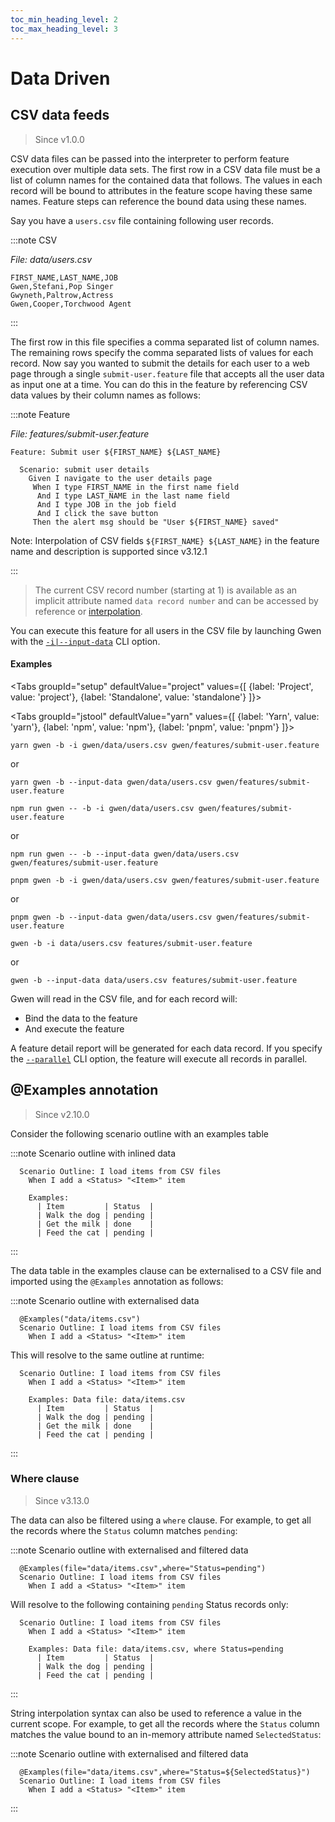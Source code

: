 ```yaml
--- 
toc_min_heading_level: 2
toc_max_heading_level: 3
---
```



# Data Driven

## CSV data feeds

> Since <Link to="https://github.com/gwen-interpreter/gwen-web/releases/tag/v1.0.0">v1.0.0</Link>

CSV data files can be passed into the interpreter to perform feature execution over multiple data sets. The first row in a CSV data file must be a list of column names for the contained data that follows. The values in each record will be bound to attributes in the feature scope having these same names. Feature steps can reference the bound data using these names.

Say you have a `users.csv` file containing following user records.

:::note CSV

*File: data/users.csv*
```text
FIRST_NAME,LAST_NAME,JOB
Gwen,Stefani,Pop Singer
Gwyneth,Paltrow,Actress
Gwen,Cooper,Torchwood Agent
```

:::

The first row in this file specifies a comma separated list of column names. The remaining rows specify the comma separated lists of values for each record. Now say you wanted to submit the details for each user to a web page through a single `submit-user.feature` file that accepts all the user data as input one at a time. You can do this in the feature by referencing CSV data values by their column names as follows:

:::note Feature

*File: features/submit-user.feature*
```gherkin
Feature: Submit user ${FIRST_NAME} ${LAST_NAME}

  Scenario: submit user details
    Given I navigate to the user details page
     When I type FIRST_NAME in the first name field
      And I type LAST_NAME in the last name field
      And I type JOB in the job field
      And I click the save button
     Then the alert msg should be "User ${FIRST_NAME} saved"
```

Note: Interpolation of CSV fields `${FIRST_NAME} ${LAST_NAME}` in the feature name and description is supported since <Link to="https://github.com/gwen-interpreter/gwen-web/releases/tag/v3.12.1">v3.12.1</Link>

:::

> The current CSV record number (starting at 1) is available as an implicit attribute named `data record number` and can be accessed by reference or [interpolation](/docs/advanced/string-interpolation).

You can execute this feature for all users in the CSV file by launching Gwen with the [`-i|--input-data`](/docs/cli#gwen-cli-options-input-data) CLI option.

#### Examples

<Tabs
  groupId="setup"
  defaultValue="project"
  values={[
    {label: 'Project', value: 'project'},
    {label: 'Standalone', value: 'standalone'}
  ]}>

  <TabItem value="project">

  <Tabs
  groupId="jstool"
  defaultValue="yarn"
  values={[
    {label: 'Yarn', value: 'yarn'},
    {label: 'npm', value: 'npm'},
    {label: 'pnpm', value: 'pnpm'}
  ]}>

  <TabItem value="yarn">

  ```shell
  yarn gwen -b -i gwen/data/users.csv gwen/features/submit-user.feature
  ```

  or 

  ```shell
  yarn gwen -b --input-data gwen/data/users.csv gwen/features/submit-user.feature
  ```

  </TabItem>

  <TabItem value="npm">

  ```shell
  npm run gwen -- -b -i gwen/data/users.csv gwen/features/submit-user.feature
  ```

  or 

  ```shell
  npm run gwen -- -b --input-data gwen/data/users.csv gwen/features/submit-user.feature
  ```

  </TabItem>

  <TabItem value="pnpm">
  

  ```shell
  pnpm gwen -b -i gwen/data/users.csv gwen/features/submit-user.feature
  ```

  or 

  ```shell
  pnpm gwen -b --input-data gwen/data/users.csv gwen/features/submit-user.feature
  ```

  </TabItem>

  </Tabs>

  </TabItem>  

  <TabItem value="standalone">

  ```shell
  gwen -b -i data/users.csv features/submit-user.feature
  ```

  or 

  ```shell
  gwen -b --input-data data/users.csv features/submit-user.feature
  ```

  </TabItem>
  
  </Tabs>

Gwen will read in the CSV file, and for each record will:
* Bind the data to the feature
* And execute the feature

A feature detail report will be generated for each data record. If you specify the [`--parallel`](/docs/cli#gwen-cli-options-parallel) CLI option, the feature will execute all records in parallel.

## @Examples annotation

> Since <Link to="https://github.com/gwen-interpreter/gwen-web/releases/tag/v2.10.0">v2.10.0</Link>

Consider the following scenario outline with an examples table

:::note Scenario outline with inlined data

```gherkin
  Scenario Outline: I load items from CSV files
    When I add a <Status> "<Item>" item
    
    Examples:
      | Item         | Status  |
      | Walk the dog | pending |
      | Get the milk | done    |
      | Feed the cat | pending |
```
:::

The data table in the examples clause can be externalised to a CSV file and imported using the `@Examples` annotation as follows:

:::note Scenario outline with externalised data

```gherkin {1}
  @Examples("data/items.csv")
  Scenario Outline: I load items from CSV files
    When I add a <Status> "<Item>" item
```

This will resolve to the same outline at runtime:

```gherkin
  Scenario Outline: I load items from CSV files
    When I add a <Status> "<Item>" item
    
    Examples: Data file: data/items.csv
      | Item         | Status  |
      | Walk the dog | pending |
      | Get the milk | done    |
      | Feed the cat | pending |
```
:::

### Where clause

> Since <Link to="https://github.com/gwen-interpreter/gwen-web/releases/tag/v3.13.0">v3.13.0</Link>

The data can also be filtered using a `where` clause. For example, to get all the records where the `Status` column matches `pending`:

:::note Scenario outline with externalised and filtered data

```gherkin {1}
  @Examples(file="data/items.csv",where="Status=pending")
  Scenario Outline: I load items from CSV files
    When I add a <Status> "<Item>" item
```

Will resolve to the following containing `pending` Status records only:

```gherkin {6,7}
  Scenario Outline: I load items from CSV files
    When I add a <Status> "<Item>" item
    
    Examples: Data file: data/items.csv, where Status=pending
      | Item         | Status  |
      | Walk the dog | pending |
      | Feed the cat | pending |
```
:::

String interpolation syntax can also be used to reference a value in the current scope. For example, to get all the records where the `Status` column matches the value bound to an in-memory attribute named `SelectedStatus`:

:::note Scenario outline with externalised and filtered data

```gherkin {1}
  @Examples(file="data/items.csv",where="Status=${SelectedStatus}")
  Scenario Outline: I load items from CSV files
    When I add a <Status> "<Item>" item
```

:::